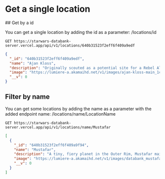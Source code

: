 
# Get a single location

<Divider />
## Get by a id

You can get a single location by adding the id as a parameter: /locations/id

```text /GET/
GET https://starwars-databank-server.vercel.app/api/v1/locations/640b31523f2eff6f409a9edf
```

```json
{
  "_id": "640b31523f2eff6f409a9edf",
  "name": "Ajan Kloss",
  "description": "Originally scouted as a potential site for a Rebel Alliance base, at the behest of General Leia Organa Ajan Kloss served as a secluded outpost after the Battle of Endor, becoming a training ground for the Jedi Luke Skywalker. Years later, it serves a similar function as home of Resistance fighters and a place for Rey to continue her training.",
  "image": "https://lumiere-a.akamaihd.net/v1/images/ajan-kloss-main_1cbd44e9.jpeg",
  "__v": 0
}
```

## Filter by name

You can get some locations by adding the name as a parameter with the added endpoint name: /locations/name/LocationName

```text /GET/ /Mustafar/
GET https://starwars-databank-server.vercel.app/api/v1/locations/name/Mustafar
```

```json
[
  {
    "_id": "640b31523f2eff6f409a9f94",
    "name": "Mustafar",
    "description": "A tiny, fiery planet in the Outer Rim, Mustafar maintains an erratic orbit between two gas giants. Mustafar is rich in unique and valuable minerals which have long been mined by the Tech Union. Its lava pits and rivers make this planet a dangerous habitat; its natives have burly, tough bodies that can withstand extreme heat. The planet became the backdrop for the fateful duel between Obi-Wan Kenobi and Anakin Skywalker. After the rise of the Empire, captured Jedi were brought to the volcanic world for interrogation and execution.",
    "image": "https://lumiere-a.akamaihd.net/v1/images/databank_mustafar_01_169_5b470758.jpeg",
    "__v": 0
  }
]
```
